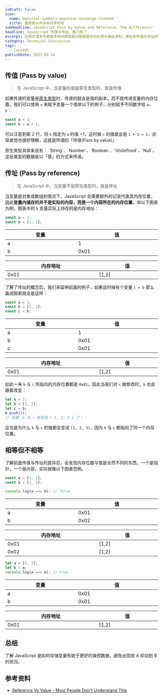 ```yaml
---
isDraft: false
icon:
  name: material-symbols:question-exchange-rounded
  title: 旋转箭头中央有问号符号
subHeadline: JavaScript Pass by Value and Reference, The Difference?
headline: JavaScript 传值与传址，都几咧？
excerpt: 在程式语言中最基本的问题就是问题就是如何纪录与操纵资料，牵扯到传值与传址的问题，这篇教学使用 JavaScript 搭配图表帮助你了解它们的差异。了解如何储存变数有助于更好的操控资料，避免出现改 A 却动到 B 的状况。
category: Technical Discussion
tags:
  - Concept
publishDate: 2023-03-14
---
```


## 传值 (Pass by value)

> 在 JavaScript 中，当变量的值是原生类型时，就是传值

如果传递的变量是[原生类型](https://developer.mozilla.org/en-US/docs/Web/JavaScript/Data_structures#primitive_values)时，传递的就会是值的副本，而不是传递变量的内存位置。我们可以使用 `=` 来赋予变量一个值举以下的例子，分别赋予不同数字给 `a`、`b`：

```js
const a = 1;
const b = a + 1;
```

可以注意到第 2 行，将 `b` 指定为 `a` 的值 +1，这时候 `c` 的值就会是 `1 + 1 = 2`，非常直觉也很好理解，这就是所谓的「传值(Pass by value)」

<Info type="info">
  原生类型具体来说有： `String`、`Number`、`Boolean`、`Undefined`、`Null`，这些类型的数据是以「值」的方式来传递。
</Info>

## 传址 (Pass by reference)

> 在 JavaScript 中，当变量不是原生类型时，就是传址

当变量是对象或数组的情况下，JavaScript 会需要额外的记录代表其内存位置，因此**变量内储存的并不是实际的内容，而是一个内容所在的内存位置**。举以下图表为例，图表中的 `b` 变量实际上持存的是内存地址：

```js
const a = 1;
const b = [1, 2];
```

<div class="flex items-start  md:gap-4 gap-2">
  <table style="display: table;">
    <thead>
      <tr>
        <th>变量</th>
        <th>值</th>
      </tr>
    </thead>
    <tbody>
      <tr>
        <td>a</td>
        <td>1</td>
      </tr>
      <tr>
        <td>b</td>
        <td>0x01</td>
      </tr>
    </tbody>
  </table>

  <table style="display: table;">
    <thead>
      <tr>
        <th>内存地址</th>
        <th>值</th>
      </tr>
    </thead>
    <tbody>
      <tr>
        <td>0x01</td>
        <td>[1,2]</td>
      </tr>
    </tbody>
  </table>
</div>

了解了传址的概念后，我们来延伸前面的例子，如果这时候有个变量 `c = b` 那么画成图表就会是这样：

```js
const a = 1;
const b = [1, 2];
const c = b;
```

<div class="flex items-start  md:gap-4 gap-2">
  <table style="display: table;">
    <thead>
      <tr>
        <th>变量</th>
        <th>值</th>
      </tr>
    </thead>
    <tbody>
      <tr>
        <td>a</td>
        <td>1</td>
      </tr>
      <tr>
        <td>b</td>
        <td>0x01</td>
      </tr>
      <tr>
        <td>c</td>
        <td>0x01</td>
      </tr>
    </tbody>
  </table>

<table style="display: table;">
    <thead>
      <tr>
        <th>内存地址</th>
        <th>值</th>
      </tr>
    </thead>
    <tbody>
      <tr>
        <td>0x01</td>
        <td>[1,2]</td>
      </tr>
    </tbody>
  </table>
</div>

如此一来 `b` 与 `c` 所指向的内存位置都是 `0x01`，因此当我们对 `c` 做修改时，`b` 也会跟着改变：

```js
let a = 1;
let b = [1, 2];
let c = b;
b.push(3);
// 结果：b 与 c 都变成 [ 1, 2, 3 ] 了！
```

这也是为什么 `b` 与 `c` 的值都会变成 `[1, 2, 3]`，因为 `b` 与 `c` 都指向了同一个内存位置。

## 相等但不相等

了解前面传值与传址的差异后，会发现内存位置与值是全然不同的东西，一个是指针，一个是内容，实际就像以下图表范例。

```js
const a = [1, 2];
const b = [1, 2];

console.log(a === b); // false
```

<div class="flex items-start  md:gap-4 gap-2">
  <table style="display: table;">
    <thead>
      <tr>
        <th>变量</th>
        <th>值</th>
      </tr>
    </thead>
    <tbody>
      <tr>
        <td>a</td>
        <td>0x01</td>
      </tr>
      <tr>
        <td>b</td>
        <td>0x02</td>
      </tr>
    </tbody>
  </table>

  <table style="display: table;">
    <thead>
      <tr>
        <th>内存地址</th>
        <th>值</th>
      </tr>
    </thead>
    <tbody>
      <tr>
        <td>0x01</td>
        <td>[1,2]</td>
      </tr>
        <tr>
        <td>0x02</td>
        <td>[1,2]</td>
      </tr>
    </tbody>
  </table>
</div>

```js
let a = [1, 2];
let b = a;
console.log(a === b); // true
```

<div class="flex items-start  md:gap-4 gap-2">
  <table style="display: table;">
    <thead>
      <tr>
        <th>变量</th>
        <th>值</th>
      </tr>
    </thead>
    <tbody>
      <tr>
        <td>a</td>
        <td>0x01</td>
      </tr>
      <tr>
        <td>b</td>
        <td>0x01</td>
      </tr>
    </tbody>
  </table>

  <table style="display: table;">
    <thead>
      <tr>
        <th>内存地址</th>
        <th>值</th>
      </tr>
    </thead>
    <tbody>
      <tr>
        <td>0x01</td>
        <td>[1,2]</td>
      </tr>
    </tbody>
  </table>
</div>

## 总结

了解 JavaScript 是如何存储变量有助于更好的操控数据，避免出现改 A 却动到 B 的状况。

## 参考资料

- [Reference Vs Value - Most People Don't Understand This](https://blog.webdevsimplified.com/2021-03/js-reference-vs-value/)
